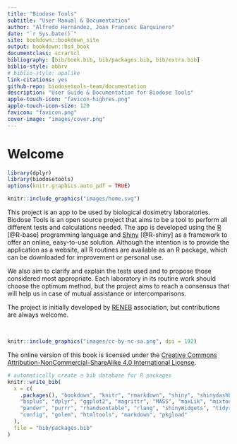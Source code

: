 ```yaml
--- 
title: "Biodose Tools"
subtitle: "User Manual & Documentation"
author: "Alfredo Hernández, Joan Francesc Barquinero"
date: "`r Sys.Date()`"
site: bookdown::bookdown_site
output: bookdown::bs4_book
documentclass: scrartcl
bibliography: [bib/book.bib, bib/packages.bib, bib/extra.bib]
biblio-style: abbrv
# biblio-style: apalike
link-citations: yes
github-repo: biodosetools-team/documentation
description: "User Guide & Documentation for Biodose Tools"
apple-touch-icon: "favicon-highres.png"
apple-touch-icon-size: 120
favicon: "favicon.png"
cover-image: "images/cover.png"
---
```



# Welcome {-}

```r
library(dplyr)
library(biodosetools)
options(knitr.graphics.auto_pdf = TRUE)
```

```r
knitr::include_graphics("images/home.svg")
```

This project is an app to be used by biological dosimetry laboratories. Biodose Tools is an open source project that aims to be a tool to perform all different tests and calculations needed. The app is developed using the [R](https://www.r-project.org/about.html) [@R-base] programming language and [Shiny](https://shiny.rstudio.com) [@R-shiny] as a framework to offer an online, easy-to-use solution. Although the intention is to provide the application as a website, all R routines are available as an R package, which can be downloaded for improvement or personal use.

We also aim to clarify and explain the tests used and to propose those considered most appropriate. Each laboratory in its routine work should choose the optimum method, but the project aims to reach a consensus that will help us in case of mutual assistance or intercomparisons.

The project is initially developed by [RENEB](http://www.reneb.net) association, but contributions are always welcome.

<br>
\vspace{12px}

```r
knitr::include_graphics("images/cc-by-nc-sa.png", dpi = 192)
```

The online version of this book is licensed under the [Creative Commons Attribution-NonCommercial-ShareAlike 4.0 International License](http://creativecommons.org/licenses/by-nc-sa/4.0/). 

```r
# automatically create a bib database for R packages
knitr::write_bib(
  x = c(
    .packages(), "bookdown", "knitr", "rmarkdown", "shiny", "shinydashboard",
    "bsplus", "dplyr", "ggplot2", "magrittr", "MASS", "maxLik", "mixtools", "msm", 
    "pander", "purrr", "rhandsontable", "rlang", "shinyWidgets", "tidyr", "xtable",
    "config", "golem", "htmltools", "markdown", "pkgload"
  ),
  file = "bib/packages.bib"
)
```

\newpage
